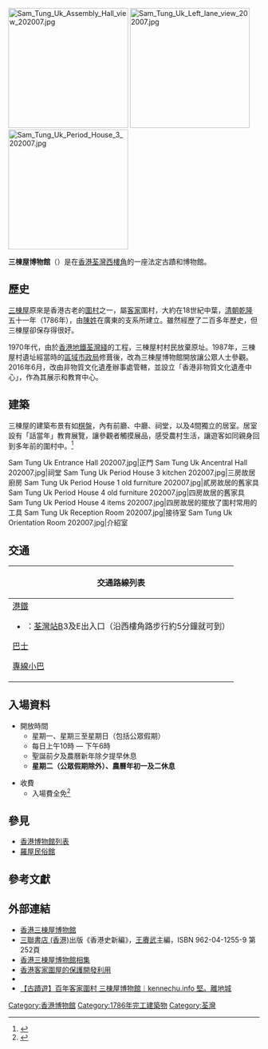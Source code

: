 {{Infobox museum
 |名称 = 三棟屋博物館<br/>Sam Tung Uk Museum
 |其他名称 = 
 |logo =
 |logosize =
 |logo_caption =
 |图像 = Sam Tung Uk Museum 202007.jpg 
 |图像大小 = 
 |图像说明 = 三棟屋博物館正門
 |map_type= Hong Kong
 |coordinates= {{coord|22.3717963|N|114.1199127|E|type:landmark_source:enwiki-googlemaplink|display=it}}
 |map_size= <!-- default 220-->
 |map_caption=
 |former_name    = [[三棟屋村|三棟屋村]]
 |established    = 1987年
 |dissolved    = <!--关闭日期-->
 |location    = {{HK}}[[荃灣|荃灣]][[西樓角|西樓角]]古屋-{里}-二號
 |type    = <!--类型：如 历史博物馆/科学博物馆/自然博物馆 等-->
 |accreditation    = <!--委派经营-->
 |collections    = <!--藏品类别-->
 |collection_size    = <!--馆藏规模-->
 |visitors    = <!--参观人数-->
 |founder    = <!--建立者-->
 |director    = <!--馆长-->
 |president    = <!--董事长-->
 |curator    = <!--策展人-->
 |owner    = <!--所有者-->
 |publictransit    = <!--公共交通-->
 |website    = {{url|www.lcsd.gov.hk/CE/Museum/ICHO/zh_TW/web/icho/sam_tung_uk_museum.html}}
}}
[[File:Sam_Tung_Uk_Assembly_Hall_view_202007.jpg|240px]]
[[File:Sam_Tung_Uk_Left_lane_view_202007.jpg|240px]]
[[File:Sam_Tung_Uk_Period_House_3_202007.jpg|240px]]

'''三棟屋博物館'''（{{lang-en|Sam Tung Uk Museum}}）是在[[香港|香港]][[荃灣|荃灣]][[西樓角|西樓角]]的一座法定古蹟和博物館。

== 歷史 ==
[[三棟屋村|三棟屋]]原來是香港古老的[[香港圍村|圍村]]之一，屬[[客家|客家]]圍村，大約在18世紀中葉，[[清朝|清朝]][[乾隆|乾隆]]五十一年（1786年），由[[陳姓|陳姓]]在廣東的支系所建立。雖然經歷了二百多年歷史，但三棟屋卻保存得很好。

1970年代，由於[[香港地鐵|香港地鐵]][[荃灣綫|荃灣綫]]的工程，三棟屋村村民放棄原址。1987年，三棟屋村遺址經當時的[[區域市政局|區域市政局]]修葺後，改為三棟屋博物館開放讓公眾人士參觀。2016年6月，改由非物質文化遺產辦事處管轄，並設立「香港非物質文化遺產中心」，作為其展示和教育中心。

== 建築 ==
三棟屋的建築布景有如[[棋盤|棋盤]]，內有前廳、中廳、祠堂，以及4間獨立的居室。居室設有「話當年」教育展覽，讓參觀者觸摸展品，感受農村生活，讓遊客如同親身回到多年前的圍村中。<ref>{{cite web |language=zh-hk |url=http://hk.ulifestyle.com.hk/spot/detail.html?id=ABdGD1ozBwhZFQNq&utm_source=uhk&utm_campaign=spot-list&utm_medium=title&utm_content=title13-04 |title=三棟屋博物館 二百多年文化居所 |publisher=HK.ULifestyle.com.hk |accessdate=2015-05-28 |archive-date=2016-03-05 |archive-url=https://web.archive.org/web/20160305103520/http://hk.ulifestyle.com.hk/spot/detail.html?id=ABdGD1ozBwhZFQNq&utm_source=uhk&utm_campaign=spot-list&utm_medium=title&utm_content=title13-04 |dead-url=no }}</ref>

<gallery>
Sam Tung Uk Entrance Hall 202007.jpg|正門
Sam Tung Uk Ancentral Hall 202007.jpg|祠堂
Sam Tung Uk Period House 3 kitchen 202007.jpg|三房故居廚房
Sam Tung Uk Period House 1 old furniture 202007.jpg|貳房故居的舊家具
Sam Tung Uk Period House 4 old furniture 202007.jpg|四房故居的舊家具
Sam Tung Uk Period House 4 items 202007.jpg|四房故居的擺放了圍村常用的工具
Sam Tung Uk Reception Room 202007.jpg|接待室
Sam Tung Uk Orientation Room 202007.jpg|介紹室
</gallery>

== 交通 ==
{| class="mw-collapsible mw-collapsed wikitable" style="margin: 0 auto; width: 100%;" 
! 交通路線列表
|-
|
;[[港鐵|港鐵]]
*{{港鐵路線標誌|TWL}}：[[荃灣站|荃灣站]]B3及E出入口（沿西樓角路步行約5分鐘就可到）
;[[香港巴士|巴士]]
{{九龍新界巴士簡單列表|39A|40|40P|43P|43X|46S|48X|49X|57M|58M|59A|67M|68A|69M|73D|73X|235|265M|269A|269M|269P|278A|278P|278X|290|290A|290B|290X}}
{{大嶼山巴士簡單列表|A31}}
;[[香港小巴|專線小巴]]
{{新界專線小巴簡單列表|84|95A|95M|96A|96B|96C|96M|481|481A|481B|482}}
|}

== 入場資料 ==
*開放時間
**星期一、星期三至星期日（包括公眾假期）
**每日上午10時 — 下午6時
**聖誕前夕及農曆新年除夕提早休息
**'''星期二（公眾假期除外）、農曆年初一及二休息'''

*收費
**入場費全免<ref name=lcsd01>{{Cite web |url=https://www.lcsd.gov.hk/CE/Museum/ICHO/zh_TW/web/icho/sam_tung_uk_museum.html |title=三棟屋博物館 |accessdate=2019-03-06 |archive-date=2019-03-06 |archive-url=https://web.archive.org/web/20190306234821/https://www.lcsd.gov.hk/CE/Museum/ICHO/zh_TW/web/icho/sam_tung_uk_museum.html |dead-url=no }}</ref>

== 參見 ==
* [[香港博物館列表|香港博物館列表]]
* [[羅屋民俗館|羅屋民俗館]]

==參考文獻==
{{reflist}}

== 外部連結 ==
{{Commonscat|Sam Tung Uk}}
*[http://www.lcsd.gov.hk/CE/Museum/ICHO/zh_TW/web/icho/sam_tung_uk_museum.html 香港三棟屋博物館]{{Wayback|url=http://www.lcsd.gov.hk/CE/Museum/ICHO/zh_TW/web/icho/sam_tung_uk_museum.html |date=20161221233012 }}
*[[三聯書店_(香港)|三聯書店 (香港)]]出版《香港史新編》，[[王賡武|王賡武]]主編，ISBN 962-04-1255-9 第252頁
*[http://www.flickr.com/photos/yufujamar/sets/72157594439014499/ 香港三棟屋博物館相集]{{Wayback|url=http://www.flickr.com/photos/yufujamar/sets/72157594439014499/ |date=20160817061816 }}
*[http://webcache.googleusercontent.com/search?q=cache:9Sw2J_duKV0J:big5.cri.cn/gate/big5/gb.cri.cn/1321/2005/09/23/663@713064.htm+%E3%80%90%E8%8D%83%E7%81%A3+%E4%B8%89%E6%A3%9F%E5%B1%8B%E3%80%91%E9%A6%99%E6%B8%AF%E5%AE%A2%E5%AE%B6%E5%9C%8D%E5%B1%8B%E7%9A%84%E4%BF%9D%E8%AD%B7%E9%96%8B%E7%99%BC%E5%88%A9%E7%94%A8+%E8%A8%98%E8%80%85%E7%BE%85%E5%9D%87%E7%85%92&cd=2&hl=zh-TW&ct=clnk&gl=hk  香港客家圍屋的保護開發利用]
*{{cite web|url=http://www.joint2net.org/publish/travel_guide/ch11.pdf|title=古蹟無障礙旅遊指南2008：荃灣三棟屋博物館|last=|first=|coauthors=|date=2008|publisher=香港傷健協會|accessdate=2012-02-11}}{{dead link|date=2017年11月 |bot=InternetArchiveBot |fix-attempted=yes }}
*[https://www.kennechu.info/2019/11/blog-post.html 【古蹟遊】百年客家圍村 三棟屋博物館︱kennechu.info 堅。離地城] {{Wayback|url=https://www.kennechu.info/2019/11/blog-post.html |date=20210619212811 }}

{{香港博物館}}
{{香港法定古蹟}}

[[Category:香港博物館|Category:香港博物館]]
[[Category:1786年完工建築物|Category:1786年完工建築物]]
[[Category:荃灣|Category:荃灣]]